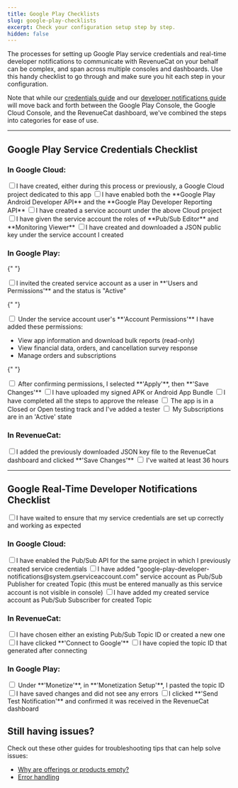 ```yaml
---
title: Google Play Checklists
slug: google-play-checklists
excerpt: Check your configuration setup step by step.
hidden: false
---
```


The processes for setting up Google Play service credentials and real-time developer notifications to communicate with RevenueCat on your behalf can be complex, and span across multiple consoles and dashboards. Use this handy checklist to go through and make sure you hit each step in your configuration.

Note that while our [credentials guide](/service-credentials/creating-play-service-credentials) and our [developer notifications guide](/platform-resources/server-notifications/google-server-notifications) will move back and forth between the Google Play Console, the Google Cloud Console, and the RevenueCat dashboard, we've combined the steps into categories for ease of use.

---

## Google Play Service Credentials Checklist

### In Google Cloud:

<label class="google-checkbox">
  <input type="checkbox" />I have created, either during this process or
  previously, a Google Cloud project dedicated to this app
</label>

<label class="google-checkbox">
  <input type="checkbox" />I have enabled both the **Google Play Android
  Developer API** and the **Google Play Developer Reporting API**
</label>

<label class="google-checkbox">
  <input type="checkbox" />I have created a service account under the above
  Cloud project
</label>

<label class="google-checkbox">
  <input type="checkbox" />I have given the service account the roles of
  **Pub/Sub Editor** and **Monitoring Viewer**
</label>

<label class="google-checkbox">
  <input type="checkbox" />I have created and downloaded a JSON public key under
  the service account I created
</label>

### In Google Play:

{" "}

<label class="google-checkbox">
  <input type="checkbox" />I invited the created service account as a user in
  **'Users and Permissions'** and the status is "Active"
</label>

{" "}

<label class="google-checkbox">
  <input type="checkbox" />
  Under the service account user's **'Account Permissions'** I have added these
  permissions:
</label>

<ul>
  <li> View app information and download bulk reports (read-only)</li>
  <li> View financial data, orders, and cancellation survey response</li>
  <li> Manage orders and subscriptions</li>
</ul>

{" "}

<label class="google-checkbox">
  <input type="checkbox" />
  After confirming permissions, I selected **'Apply'**, then **'Save Changes'**
</label>
<label class="google-checkbox">
  <input type="checkbox" />I have uploaded my signed APK or Android App Bundle
</label>
<label class="google-checkbox">
  <input type="checkbox" />I have completed all the steps to approve the release
</label>
<label class="google-checkbox">
  <input type="checkbox" />
  The app is in a Closed or Open testing track and I've added a tester
</label>
<label class="google-checkbox">
  <input type="checkbox" />
  My Subscriptions are in an 'Active' state
</label>

### In RevenueCat:

<label class="google-checkbox">
  <input type="checkbox" />I added the previously downloaded JSON key file to
  the RevenueCat dashboard and clicked **'Save Changes'**
</label>
<label class="google-checkbox">
  <input type="checkbox" />
  I've waited at least 36 hours
</label>

---

## Google Real-Time Developer Notifications Checklist

<label class="google-checkbox">
  <input type="checkbox" />I have waited to ensure that my service credentials
  are set up correctly and working as expected
</label>

### In Google Cloud:

<label class="google-checkbox">
  <input type="checkbox" />I have enabled the Pub/Sub API for the same project
  in which I previously created service credentials
</label>
<label class="google-checkbox">
  <input type="checkbox" />I have added "google-play-developer-notifications@system.gserviceaccount.com" service account
as Pub/Sub Publisher for created Topic (this must be entered manually as this service account is not visible in console)
</label>
<label class="google-checkbox">
  <input type="checkbox" />I have added my created service account as Pub/Sub Subscriber for created Topic
</label>

### In RevenueCat:

<label class="google-checkbox">
  <input type="checkbox" />I have chosen either an existing Pub/Sub Topic ID or
  created a new one
</label>
<label class="google-checkbox">
  <input type="checkbox" />I have clicked **'Connect to Google'**
</label>
<label class="google-checkbox">
  <input type="checkbox" />I have copied the topic ID that generated after
  connecting
</label>

### In Google Play:

<label class="google-checkbox">
  <input type="checkbox" />
  Under **'Monetize'**, in **'Monetization Setup'**, I pasted the topic ID
</label>
<label class="google-checkbox">
  <input type="checkbox" />I have saved changes and did not see any errors
</label>
<label class="google-checkbox">
  <input type="checkbox" />I clicked **'Send Test Notification'** and confirmed
  it was received in the RevenueCat dashboard
</label>

## Still having issues?

Check out these other guides for troubleshooting tips that can help solve issues:

- [Why are offerings or products empty?](https://community.revenuecat.com/sdks-51/why-are-offerings-or-products-empty-124)
- [Error handling](/test-and-launch/errors)
